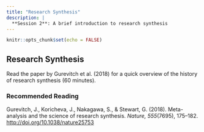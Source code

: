```yaml
---
title: "Research Synthesis"
description: |
  **Session 2**: A brief introduction to research synthesis
---
```


```r
knitr::opts_chunk$set(echo = FALSE)
```

## Research Synthesis

Read the paper by Gurevitch et al. (2018) for a quick overview of the history of research synthesis (60 minutes). 

### Recommended Reading

Gurevitch, J., Koricheva, J., Nakagawa, S., & Stewart, G. (2018). Meta-analysis and the science of research synthesis. *Nature, 555*(7695), 175–182. [http://doi.org/10.1038/nature25753](https://github.com/matarui/cds_bsc_HS21/raw/main/docs/literature/Gurevitch_2018_Nature.pdf)
